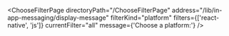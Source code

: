 

<ChooseFilterPage
  directoryPath="/ChooseFilterPage"
  address="/lib/in-app-messaging/display-message"
  filterKind="platform"
  filters={['react-native', 'js']}
  currentFilter="all"
  message={'Choose a platform:'}
/>
